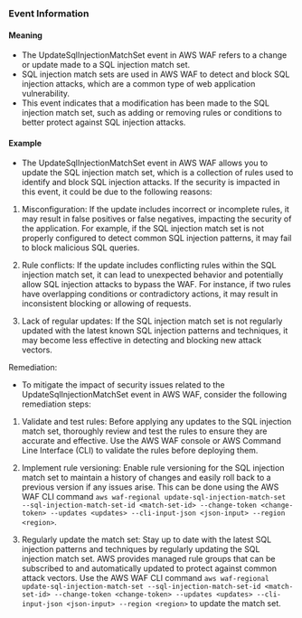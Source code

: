 
### Event Information

#### Meaning

- The UpdateSqlInjectionMatchSet event in AWS WAF refers to a change or update made to a SQL injection match set.
- SQL injection match sets are used in AWS WAF to detect and block SQL injection attacks, which are a common type of web application vulnerability.
- This event indicates that a modification has been made to the SQL injection match set, such as adding or removing rules or conditions to better protect against SQL injection attacks.

#### Example

- The UpdateSqlInjectionMatchSet event in AWS WAF allows you to update the SQL injection match set, which is a collection of rules used to identify and block SQL injection attacks. If the security is impacted in this event, it could be due to the following reasons:

1. Misconfiguration: If the update includes incorrect or incomplete rules, it may result in false positives or false negatives, impacting the security of the application. For example, if the SQL injection match set is not properly configured to detect common SQL injection patterns, it may fail to block malicious SQL queries.

2. Rule conflicts: If the update includes conflicting rules within the SQL injection match set, it can lead to unexpected behavior and potentially allow SQL injection attacks to bypass the WAF. For instance, if two rules have overlapping conditions or contradictory actions, it may result in inconsistent blocking or allowing of requests.

3. Lack of regular updates: If the SQL injection match set is not regularly updated with the latest known SQL injection patterns and techniques, it may become less effective in detecting and blocking new attack vectors.

Remediation:
- To mitigate the impact of security issues related to the UpdateSqlInjectionMatchSet event in AWS WAF, consider the following remediation steps:

1. Validate and test rules: Before applying any updates to the SQL injection match set, thoroughly review and test the rules to ensure they are accurate and effective. Use the AWS WAF console or AWS Command Line Interface (CLI) to validate the rules before deploying them.

2. Implement rule versioning: Enable rule versioning for the SQL injection match set to maintain a history of changes and easily roll back to a previous version if any issues arise. This can be done using the AWS WAF CLI command `aws waf-regional update-sql-injection-match-set --sql-injection-match-set-id <match-set-id> --change-token <change-token> --updates <updates> --cli-input-json <json-input> --region <region>`.

3. Regularly update the match set: Stay up to date with the latest SQL injection patterns and techniques by regularly updating the SQL injection match set. AWS provides managed rule groups that can be subscribed to and automatically updated to protect against common attack vectors. Use the AWS WAF CLI command `aws waf-regional update-sql-injection-match-set --sql-injection-match-set-id <match-set-id> --change-token <change-token> --updates <updates> --cli-input-json <json-input> --region <region>` to update the match set.

